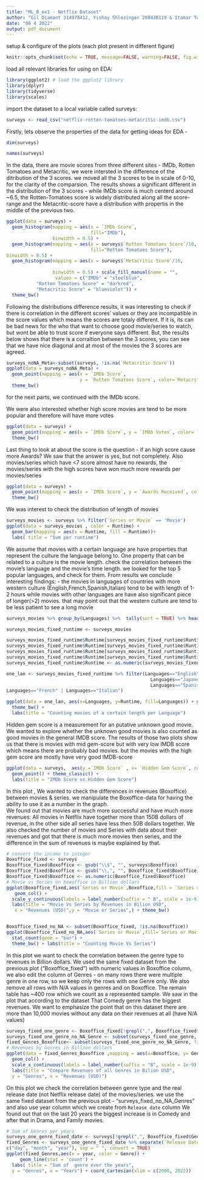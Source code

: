 ```yaml
---
title: "ML_B_ex1 - Netflix Dataset"
author: "Gil Diamant 314978412, Yishay Shlezinger 208438119 & Itamar Twersky 311587489"
date: "08 4 2022"
output: pdf_document
---
```



setup & configure of the plots (each plot present in different figure)
```r
knitr::opts_chunk$set(echo = TRUE, message=FALSE, warning=FALSE, fig.width=8, fig.height=3)
```


load all relevant libraries for using on EDA:
```r
library(ggplot2) # load the ggplot2 library
library(dplyr)
library(tidyverse)
library(scales)
```

import the dataset to a local variable called surveys:
```r
surveys <- read_csv("netflix-rotten-tomatoes-metacritic-imdb.csv")
```

Firstly, lets observe the properties of the data for getting ideas for EDA -

```r
dim(surveys)

names(surveys)  
```

In the data, there are movie scores from three different sites - IMDb, Rotten Tomatoes and Metacritic, we were intersted in the difference of the ditribution of the 3 scores. we moved all the 3 scores to be in scale of 0-10, for the clarity of the comparsion.
The results shows a significant different in the distribution of the 3 scores - while IMDb score is much centerd around ~6.5, the Rotten-Tomatoes score is widely distributed along all the score-range and the Metacritic-score have a distribution with propertis in the middle of the previous two.

```r

ggplot(data = surveys) +
  geom_histogram(mapping = aes(x = `IMDb Score`, 
                               fill="IMDb"),
                 binwidth = 0.5) + 
  geom_histogram(mapping = aes(x = surveys$`Rotten Tomatoes Score`/10,
                               fill="Rotten Tomatoes Score"),
binwidth = 0.5) + 
  geom_histogram(mapping = aes(x = surveys$`Metacritic Score`/10, 
                                                                                                                                               fill="Metacritic Score"),
                 binwidth = 0.5) + scale_fill_manual(name = "",
                  values = c("IMDb" = "steelblue", 
           "Rotten Tomatoes Score" = "darkred", 
           "Metacritic Score" = "blueviolet")) +
  theme_bw()

```
Following the distributions difference results, it was interesting to check if there is correlation in the different scores' values or they are incompatible in the score values which means the scores are totaly different. If it is, its can be bad news for the who that want to choose good movie/series to watch, but wont be able to trust score if everyone says different.
But, the results below shows that there is a corraltion between the 3 scores, you can see that we have nice diagonal and at most of the movies the 3 scores are agreed.
```r
surveys_noNA_Meta<-subset(surveys, !is.na(`Metacritic Score`))
ggplot(data = surveys_noNA_Meta) +
  geom_point(mapping = aes(x = `IMDb Score`,
                           y = `Rotten Tomatoes Score`, color=`Metacritic Score`)) + 
  theme_bw()
```
for the next parts, we continued with the IMDb score.

We were also interested whether high score movies are tend to be more popular and therefore will have more votes


```r

ggplot(data = surveys) +
  geom_point(mapping = aes(x = `IMDb Score`, y = `IMDb Votes`, color= `IMDb Votes`)) +
  theme_bw()


```


Last thing to look at about the score is the question - if an high score cause more Awards?
We saw that the answer is yes, but not completely. Also movies/series which have <7 score almost have no rewards, the movies/series with the high scores have won much more rewards  per movies/series

```r

ggplot(data = surveys) +
  geom_point(mapping = aes(x = `IMDb Score`, y = `Awards Received`, color= `Awards Received`)) + 
  theme_bw()

```


We was interest to check the distribution of length of movies

```r
surveys_movies <- surveys %>% filter(`Series or Movie` == 'Movie')
ggplot(data = surveys_movies , color = Runtime) + 
  geom_bar(mapping = aes(x = Runtime, fill = Runtime))+
  labs( title = "Sum per runtime")
```

We assume that movies with a certain language are have properties that represent the culture the language belong to. 
One property that can be related to a culture is the movie length. check the correlation between the movie's language and the movie's time length. 
we looked for the top 5 popular languages, and check for them.
From results we conclude interesting findings:
- the movies in languages of countries with more western culture (English,French,Spanish,Italian) tend to be with length of 1-2 hours while movies with other languages are have also significant piece of longer(>2) movies.
that may point out that the western culture are tend to be less patient to see a long movie
```r
surveys_movies %>% group_by(Languages) %>%  tally(sort = TRUE) %>% head(10)

surveys_movies_fixed_runtime <- surveys_movies

surveys_movies_fixed_runtime$Runtime[surveys_movies_fixed_runtime$Runtime == "1-2 hour"] <- "1.5"
surveys_movies_fixed_runtime$Runtime[surveys_movies_fixed_runtime$Runtime == "< 30 minutes"] <- "0.3"
surveys_movies_fixed_runtime$Runtime[surveys_movies_fixed_runtime$Runtime == "> 2 hrs"] <- "2.5"
surveys_movies_fixed_runtime$Runtime[surveys_movies_fixed_runtime$Runtime == "30-60 mins"] <- "0.7"
surveys_movies_fixed_runtime$Runtime <- as.numeric(surveys_movies_fixed_runtime$Runtime)

one_lan <- surveys_movies_fixed_runtime %>% filter(Languages=="English" | 
                                                     Languages=="Japanese" | Languages=="Korean" | 
                                                     Languages=="Spanish" | Languages=="Hindi" |
Languages=="French" | Languages=="Italian")

ggplot(data = one_lan, aes(x=Languages, y=Runtime, fill=Languages)) + geom_violin()+ geom_point()+
  theme_bw() +
  labs(title = "Counting movies of a certain length per Language")

```

Hidden gem score is a measurement for an putative unknown good movie. We wanted to explore whether the unknown good movies is also counted as good movies in the general IMDB score.
The results of those two plots show us that there is movies with mid gem-score but with very low IMDB score which means there are probably bad movies. but the movies with the high gem score are mostly have very good IMDB-score
```r

ggplot(data = surveys,  aes(y =`IMDb Score` , x= `Hidden Gem Score`, color=`IMDb Score`)) +
  geom_point() + theme_classic() +
  labs(title = "IMDb Score vs Hidden Gem Score")
```



In this plot , We wanted to check the differences in revenues (Boxoffice) between movies & series.
we manipulate the Boxoffice-data for having the ability to use it as a number in the graph.   
We found out that movies are much more successful and have much more revenues:
All movies in Netflix have together more than 150B dollars of revenue, in the other side all series have less then 50B dollars together.
We also checked the number of movies and Series with data about their  revenues and got that  there is much more movies then series, and the difference in the sum of revenues is maybe explained by that.
```r
# convert the income to integer
Boxoffice_fixed <- surveys
Boxoffice_fixed$Boxoffice <- gsub("\\$", "", surveys$Boxoffice)
Boxoffice_fixed$Boxoffice <- gsub("\\,", "", Boxoffice_fixed$Boxoffice)
Boxoffice_fixed$Boxoffice <- as.numeric(Boxoffice_fixed$Boxoffice)
# Movie vs Series on boxoffice in Billion dollars
ggplot(Boxoffice_fixed,aes(`Series or Movie`,Boxoffice,fill = `Series or Movie`)) +
   geom_col() + 
  scale_y_continuous(labels = label_number(suffix = " B", scale = 1e-9)) + 
  labs(title = "Movie Vs Series by Revenues in Bilion USD",
   x = "Revenues (USD)",y = "Movie or Series",) + theme_bw() 


Boxoffice_fixed_no_NA <- subset(Boxoffice_fixed, !is.na(Boxoffice))
ggplot(Boxoffice_fixed_no_NA,aes(`Series or Movie`,fill=`Series or Movie`)) +  
  stat_count(geom = "bar") + 
  theme_bw() + labs(title = "Counting Movie Vs Series")
```

In this plot we want to check the correlation between the genre type to revenues 
in Billion dollars.
We used the same fixed dataset from the previous plot ("Boxoffice_fixed") with numeric values in Boxoffice column, we also edit the column of Genres - on many rows there were multiple genre in one row, so we keep only the rows with one Genre only.
We also remove all rows with N/A values in genres and on Boxoffice.
The remain table has ~400 row which we count as a represented sample.
We saw in the plot that according to the dataset That Comedy genre has the biggest revenues.
We want to emphasize the point that on this dataset there are more than 10,000 movies without any data on their revenues at all (have N/A values)  
```r
surveys_fixed_one_genre <- Boxoffice_fixed[!grepl(",", Boxoffice_fixed$Genre), ]
surveys_fixed_one_genre_no_NA_Genre <- subset(surveys_fixed_one_genre, !is.na(Genre))
fixed_Genres_Boxoffice<- subset(surveys_fixed_one_genre_no_NA_Genre, !is.na(Boxoffice))
# Revenues by Genres in Billion dollars 
ggplot(data = fixed_Genres_Boxoffice ,mapping = aes(x=Boxoffice, y= Genre, fill = Genre)) +
  geom_col() + 
  scale_x_continuous(labels = label_number(suffix = "B", scale = 1e-9))+ 
  labs(title = "Compare Revenues of all Genres in Bilion USD",
  y = "Genres", x = "Revenues (USD)")
```


On this plot we check the correlation between genre type and the real release date (not Netflix release date) of the movies/series.
we use the same fixed dataset from the previous plot - "surveys_fixed_no_NA_Genres"
and also use year column which we create from `Release date` column
We found out that on the last 20 years the biggest increase is in Comedy and after that in Drama, and Family movies.
```r
# Sum of Genres per years
surveys_one_genre_fixed_date <- surveys[!grepl(",", Boxoffice_fixed$Genre), ]
fixed_Genres <- surveys_one_genre_fixed_date %>% separate(`Release Date`, 
c("day", "month", "year"), sep = " ", convert = TRUE)
ggplot(fixed_Genres,aes(x = year, color = Genre)) + 
     geom_line(stat = 'count') +
  labs( title = "Sum of  genre over the years",
  y = "Genres", x = "Years") + coord_cartesian(xlim = c(2000, 2022))

```



